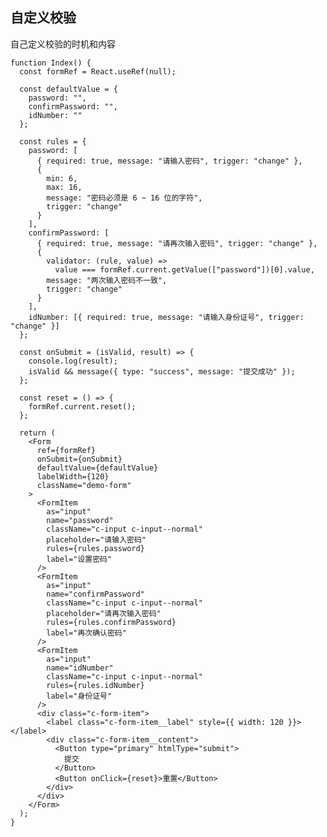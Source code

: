 ## 自定义校验

自己定义校验的时机和内容

```tsx live=true className=s-form-example
function Index() {
  const formRef = React.useRef(null);

  const defaultValue = {
    password: "",
    confirmPassword: "",
    idNumber: ""
  };

  const rules = {
    password: [
      { required: true, message: "请输入密码", trigger: "change" },
      {
        min: 6,
        max: 16,
        message: "密码必须是 6 ~ 16 位的字符",
        trigger: "change"
      }
    ],
    confirmPassword: [
      { required: true, message: "请再次输入密码", trigger: "change" },
      {
        validator: (rule, value) =>
          value === formRef.current.getValue(["password"])[0].value,
        message: "两次输入密码不一致",
        trigger: "change"
      }
    ],
    idNumber: [{ required: true, message: "请输入身份证号", trigger: "change" }]
  };

  const onSubmit = (isValid, result) => {
    console.log(result);
    isValid && message({ type: "success", message: "提交成功" });
  };

  const reset = () => {
    formRef.current.reset();
  };

  return (
    <Form
      ref={formRef}
      onSubmit={onSubmit}
      defaultValue={defaultValue}
      labelWidth={120}
      className="demo-form"
    >
      <FormItem
        as="input"
        name="password"
        className="c-input c-input--normal"
        placeholder="请输入密码"
        rules={rules.password}
        label="设置密码"
      />
      <FormItem
        as="input"
        name="confirmPassword"
        className="c-input c-input--normal"
        placeholder="请再次输入密码"
        rules={rules.confirmPassword}
        label="再次确认密码"
      />
      <FormItem
        as="input"
        name="idNumber"
        className="c-input c-input--normal"
        rules={rules.idNumber}
        label="身份证号"
      />
      <div class="c-form-item">
        <label class="c-form-item__label" style={{ width: 120 }}></label>
        <div class="c-form-item__content">
          <Button type="primary" htmlType="submit">
            提交
          </Button>
          <Button onClick={reset}>重置</Button>
        </div>
      </div>
    </Form>
  );
}
```
